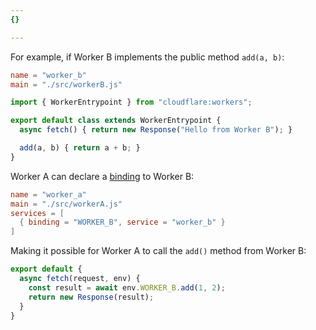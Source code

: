 ```yaml
---
{}

---
```


For example, if Worker B implements the public method `add(a, b)`:


<WranglerConfig>

```toml
name = "worker_b"
main = "./src/workerB.js"
```

</WranglerConfig>

```js
import { WorkerEntrypoint } from "cloudflare:workers";

export default class extends WorkerEntrypoint {
  async fetch() { return new Response("Hello from Worker B"); }

  add(a, b) { return a + b; }
}
```

Worker A can declare a [binding](/workers/runtime-apis/bindings) to Worker B:


<WranglerConfig>

```toml
name = "worker_a"
main = "./src/workerA.js"
services = [
  { binding = "WORKER_B", service = "worker_b" }
]
```

</WranglerConfig>

Making it possible for Worker A to call the `add()` method from Worker B:

```js
export default {
  async fetch(request, env) {
    const result = await env.WORKER_B.add(1, 2);
    return new Response(result);
  }
}
```
